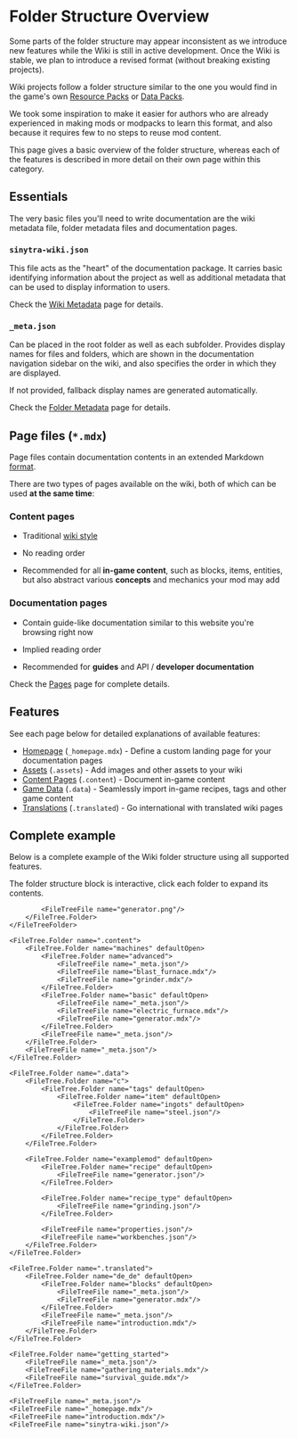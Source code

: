 
# Folder Structure Overview

<Callout type="info">
    Some parts of the folder structure may appear inconsistent as we introduce new features while the Wiki is still in
    active development.
    Once the Wiki is stable, we plan to introduce a revised format (without breaking existing projects).
</Callout>

Wiki projects follow a folder structure similar to the one you would find in the game's own
[Resource Packs](https://minecraft.wiki/w/Resource_pack) or [Data Packs](https://minecraft.wiki/w/Data_pack).

We took some inspiration to make it easier for authors who are already experienced in making mods or modpacks to learn
this format, and also because it requires few to no steps to reuse mod content.

This page gives a basic overview of the folder structure, whereas each of the features is described in more detail on
their own page within this category.

## Essentials

The very basic files you'll need to write documentation are the wiki metadata file, folder metadata files and
documentation pages.

### `sinytra-wiki.json`

This file acts as the "heart" of the documentation package. It carries basic identifying information about the project
as well as additional metadata that can be used to display information to users.

Check the [Wiki Metadata](wiki_meta) page for details.

### `_meta.json`

Can be placed in the root folder as well as each subfolder. Provides display names for files and
folders, which are shown in the documentation navigation sidebar on the wiki, and also specifies the order in which
they are displayed.

If not provided, fallback display names are generated automatically.

Check the [Folder Metadata](folder_meta) page for details.

## Page files (`*.mdx`)

Page files contain documentation contents in an extended Markdown [format](../features/format).

There are two types of pages available on the wiki, both of which can be used **at the same time**:

### <InlineGameItem id="grass_block" /> Content pages

- Traditional [wiki style](https://minecraft.wiki/w/Furnace)

- No reading order

- Recommended for all **in-game content**, such as blocks, items, entities, but also abstract various **concepts**
  and mechanics your mod may add

### <InlineGameItem id="book" /> Documentation pages

- Contain guide-like documentation similar to this website you're browsing right now

- Implied reading order

- Recommended for **guides** and API / **developer documentation**

Check the [Pages](pages) page for complete details.

## Features

See each page below for detailed explanations of available features:

- [Homepage](homepage) (`_homepage.mdx`) - Define a custom landing page for your documentation pages
- [Assets](assets) (`.assets`) - Add images and other assets to your wiki
- [Content Pages](pages) (`.content`) - Document in-game content
- [Game Data](game_data) (`.data`) - Seamlessly import in-game recipes, tags and other game content
- [Translations](translations) (`.translated`) - Go international with translated wiki pages

## Complete example

Below is a complete example of the Wiki folder structure using all supported features.

<Callout>
    The folder structure block is interactive, click each folder to expand its contents.
</Callout>

<FileTree>
    <FileTreeFolder name=".assets">
        <FileTree.Folder name="examplemod" defaultOpen>
            <FileTree.Folder name="lang">
                <FileTreeFile name="en_us.json"/>
            </FileTree.Folder>

            <FileTreeFile name="generator.png"/>
        </FileTree.Folder>
    </FileTreeFolder>

    <FileTree.Folder name=".content">
        <FileTree.Folder name="machines" defaultOpen>
            <FileTree.Folder name="advanced">
                <FileTreeFile name="_meta.json"/>
                <FileTreeFile name="blast_furnace.mdx"/>
                <FileTreeFile name="grinder.mdx"/>
            </FileTree.Folder>
            <FileTree.Folder name="basic" defaultOpen>
                <FileTreeFile name="_meta.json"/>
                <FileTreeFile name="electric_furnace.mdx"/>
                <FileTreeFile name="generator.mdx"/>
            </FileTree.Folder>
            <FileTreeFile name="_meta.json"/>
        </FileTree.Folder>
        <FileTreeFile name="_meta.json"/>
    </FileTree.Folder>

    <FileTree.Folder name=".data">
        <FileTree.Folder name="c">
            <FileTree.Folder name="tags" defaultOpen>
                <FileTree.Folder name="item" defaultOpen>
                    <FileTree.Folder name="ingots" defaultOpen>
                        <FileTreeFile name="steel.json"/>
                    </FileTree.Folder>
                </FileTree.Folder>
            </FileTree.Folder>
        </FileTree.Folder>

        <FileTree.Folder name="examplemod" defaultOpen>
            <FileTree.Folder name="recipe" defaultOpen>
                <FileTreeFile name="generator.json"/>
            </FileTree.Folder>

            <FileTree.Folder name="recipe_type" defaultOpen>
                <FileTreeFile name="grinding.json"/>
            </FileTree.Folder>

            <FileTreeFile name="properties.json"/>
            <FileTreeFile name="workbenches.json"/>
        </FileTree.Folder>
    </FileTree.Folder>

    <FileTree.Folder name=".translated">
        <FileTree.Folder name="de_de" defaultOpen>
            <FileTree.Folder name="blocks" defaultOpen>
                <FileTreeFile name="_meta.json"/>
                <FileTreeFile name="generator.mdx"/>
            </FileTree.Folder>
            <FileTreeFile name="_meta.json"/>
            <FileTreeFile name="introduction.mdx"/>
        </FileTree.Folder>
    </FileTree.Folder>

    <FileTree.Folder name="getting_started">
        <FileTreeFile name="_meta.json"/>
        <FileTreeFile name="gathering_materials.mdx"/>
        <FileTreeFile name="survival_guide.mdx"/>
    </FileTree.Folder>

    <FileTreeFile name="_meta.json"/>
    <FileTreeFile name="_homepage.mdx"/>
    <FileTreeFile name="introduction.mdx"/>
    <FileTreeFile name="sinytra-wiki.json"/>
</FileTree>
